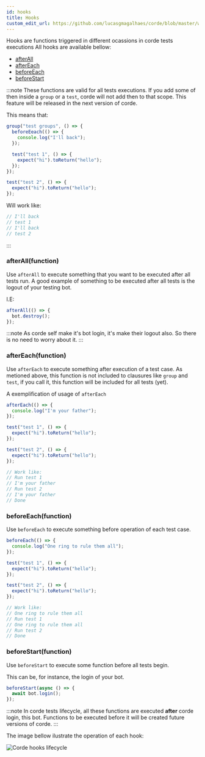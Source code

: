 ```yaml
---
id: hooks
title: Hooks
custom_edit_url: https://github.com/lucasgmagalhaes/corde/blob/master/website/versioned_docs/version-2.0.0/hooks.md
---
```


Hooks are functions triggered in different ocassions in corde tests executions
All hooks are available bellow:

- [afterAll](/docs/hooks#afterAll)
- [afterEach](/docs/hooks#afterEach)
- [beforeEach](/docs/hooks#beforeEach)
- [beforeStart](/docs/hooks#beforeStart)

:::note
These functions are valid for all tests executions. If you add some of then inside a `group`
or a `test`, corde will not add then to that scope. This feature will be released in the next version of corde.

This means that:

```typescript
group("test groups", () => {
  beforeEeach(() => {
    console.log("I'll back");
  });

  test("test 1", () => {
    expect("hi").toReturn("hello");
  });
});

test("test 2", () => {
  expect("hi").toReturn("hello");
});
```

Will work like:

```typescript
// I'll back
// test 1
// I'll back
// test 2
```

:::

### afterAll(function)

Use `afterAll` to execute something that you want to be executed after all tests run.
A good example of something to be executed after all tests is the logout of your testing
bot.

I.E:

```typescript
afterAll(() => {
  bot.destroy();
});
```

:::note
As corde self make it's bot login, it's make their logout also. So there is no need
to worry about it.
:::

### afterEach(function)

Use `afterEach` to execute something after execution of a test case. As metioned above,
this function is not included to clausures like `group` and `test`, if you call it, this function will be included for all tests (yet).

A exemplification of usage of `afterEach`

```typescript
afterEach(() => {
  console.log("I'm your father");
});

test("test 1", () => {
  expect("hi").toReturn("hello");
});

test("test 2", () => {
  expect("hi").toReturn("hello");
});

// Work like:
// Run test 1
// I'm your father
// Run test 2
// I'm your father
// Done
```

### beforeEach(function)

Use `beforeEach` to execute something before operation of each test case.

```typescript
beforeEach(() => {
  console.log("One ring to rule them all");
});

test("test 1", () => {
  expect("hi").toReturn("hello");
});

test("test 2", () => {
  expect("hi").toReturn("hello");
});

// Work like:
// One ring to rule them all
// Run test 1
// One ring to rule them all
// Run test 2
// Done
```

### beforeStart(function)

Use `beforeStart` to execute some function before all tests begin.

This can be, for instance, the login of your bot.

```typescript
beforeStart(async () => {
  await bot.login();
});
```

:::note
In corde tests lifecycle, all these functions are executed **after** corde login, this
bot. Functions to be executed before it will be created future versions of corde.
:::

The image bellow ilustrate the operation of each hook:

![Corde hooks lifecycle](/img/corde_hooks_lifecycle.png)
